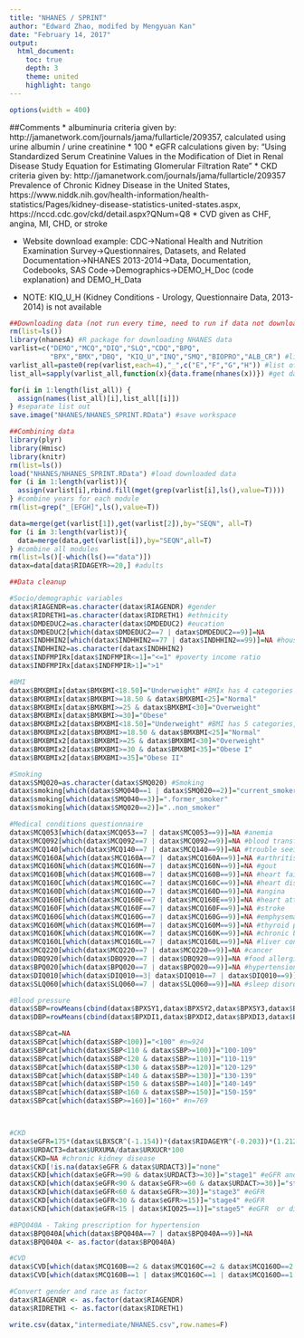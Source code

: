 ```yaml
---
title: "NHANES / SPRINT"
author: "Edward Zhao, modifed by Mengyuan Kan"
date: "February 14, 2017"
output:   
  html_document:
    toc: true 
    depth: 3 
    theme: united 
    highlight: tango
---
```

```r
options(width = 400)
```

##Comments
* albuminuria criteria given by: http://jamanetwork.com/journals/jama/fullarticle/209357, calculated using urine albumin / urine creatinine * 100
* eGFR calculations given by: "Using Standardized Serum Creatinine Values in the Modification of Diet in Renal Disease Study Equation for Estimating Glomerular Filtration Rate"
* CKD criteria given by: http://jamanetwork.com/journals/jama/fullarticle/209357 Prevalence of Chronic Kidney Disease in the United States, https://www.niddk.nih.gov/health-information/health-statistics/Pages/kidney-disease-statistics-united-states.aspx, https://nccd.cdc.gov/ckd/detail.aspx?QNum=Q8 
* CVD given as CHF, angina, MI, CHD, or stroke

* Website download example: CDC->National Health and Nutrition Examination Survey->Questionnaires, Datasets, and Related Documentation->NHANES 2013-2014->Data, Documentation, Codebooks, SAS Code->Demographics->DEMO_H_Doc (code explanation) and DEMO_H_Data

* NOTE: KIQ_U_H (Kidney Conditions - Urology, Questionnaire Data, 2013-2014) is not available

```r
##Downloading data (not run every time, need to run if data not downloaded yet) 
rm(list=ls())
library(nhanesA) #R package for downloading NHANES data
varlist=c("DEMO","MCQ","DIQ","SLQ","CDQ","BPQ",
          "BPX","BMX","DBQ", "KIQ_U","INQ","SMQ","BIOPRO","ALB_CR") #list of modules
varlist_all=paste0(rep(varlist,each=4),"_",c("E","F","G","H")) #list of modules for each year
list_all=sapply(varlist_all,function(x){data.frame(nhanes(x))}) #get data for all modules

for(i in 1:length(list_all)) {
  assign(names(list_all)[i],list_all[[i]])
} #separate list out
save.image("NHANES/NHANES_SPRINT.RData") #save workspace
```

 
```r
##Combining data
library(plyr)
library(Hmisc)
library(knitr)
rm(list=ls())
load("NHANES/NHANES_SPRINT.RData") #load downloaded data
for (i in 1:length(varlist)){
  assign(varlist[i],rbind.fill(mget(grep(varlist[i],ls(),value=T))))
} #combine years for each module
rm(list=grep("_[EFGH]",ls(),value=T))

data=merge(get(varlist[1]),get(varlist[2]),by="SEQN", all=T)
for (i in 3:length(varlist)){
  data=merge(data,get(varlist[i]),by="SEQN",all=T)
} #combine all modules
rm(list=ls()[-which(ls()=="data")])
datax=data[data$RIDAGEYR>=20,] #adults

```

```r
##Data cleanup 

#Socio/demographic variables
datax$RIAGENDR=as.character(datax$RIAGENDR) #gender
datax$RIDRETH1=as.character(datax$RIDRETH1) #ethnicity
datax$DMDEDUC2=as.character(datax$DMDEDUC2) #eucation
datax$DMDEDUC2[which(datax$DMDEDUC2==7 | datax$DMDEDUC2==9)]=NA
datax$INDHHIN2[which(datax$INDHHIN2==77 | datax$INDHHIN2==99)]=NA #household income
datax$INDHHIN2=as.character(datax$INDHHIN2)
datax$INDFMPIRx[datax$INDFMPIR<=1]="<=1" #poverty income ratio
datax$INDFMPIRx[datax$INDFMPIR>1]=">1"

#BMI
datax$BMXBMIx[datax$BMXBMI<18.50]="Underweight" #BMIx has 4 categories
datax$BMXBMIx[datax$BMXBMI>=18.50 & datax$BMXBMI<25]="Normal" 
datax$BMXBMIx[datax$BMXBMI>=25 & datax$BMXBMI<30]="Overweight" 
datax$BMXBMIx[datax$BMXBMI>=30]="Obese" 
datax$BMXBMIx2[datax$BMXBMI<18.50]="Underweight" #BMI has 5 categories, separating Obese 1 vs 2/3
datax$BMXBMIx2[datax$BMXBMI>=18.50 & datax$BMXBMI<25]="Normal" 
datax$BMXBMIx2[datax$BMXBMI>=25 & datax$BMXBMI<30]="Overweight"
datax$BMXBMIx2[datax$BMXBMI>=30 & datax$BMXBMI<35]="Obese I" 
datax$BMXBMIx2[datax$BMXBMI>=35]="Obese II" 

#Smoking
datax$SMQ020=as.character(datax$SMQ020) #Smoking
datax$smoking[which(datax$SMQ040==1 | datax$SMQ020==2)]="current_smoker" #Smoking as categorical
datax$smoking[which(datax$SMQ040==3)]=".former_smoker"
datax$smoking[which(datax$SMQ020==2)]="..non_smoker"

#Medical conditions questionnaire
datax$MCQ053[which(datax$MCQ053==7 | datax$MCQ053==9)]=NA #anemia
datax$MCQ092[which(datax$MCQ092==7 | datax$MCQ092==9)]=NA #blood transfusion
datax$MCQ140[which(datax$MCQ140==7 | datax$MCQ140==9)]=NA #trouble seeing
datax$MCQ160A[which(datax$MCQ160A==7 | datax$MCQ160A==9)]=NA #arthritis
datax$MCQ160N[which(datax$MCQ160N==7 | datax$MCQ160N==9)]=NA #gout
datax$MCQ160B[which(datax$MCQ160B==7 | datax$MCQ160B==9)]=NA #heart failure
datax$MCQ160C[which(datax$MCQ160C==7 | datax$MCQ160C==9)]=NA #heart disease
datax$MCQ160D[which(datax$MCQ160D==7 | datax$MCQ160D==9)]=NA #angina
datax$MCQ160E[which(datax$MCQ160E==7 | datax$MCQ160E==9)]=NA #heart attack
datax$MCQ160F[which(datax$MCQ160F==7 | datax$MCQ160F==9)]=NA #stroke
datax$MCQ160G[which(datax$MCQ160G==7 | datax$MCQ160G==9)]=NA #emphysema
datax$MCQ160M[which(datax$MCQ160M==7 | datax$MCQ160M==9)]=NA #thyroid problem
datax$MCQ160K[which(datax$MCQ160K==7 | datax$MCQ160K==9)]=NA #chronic bronchitis
datax$MCQ160L[which(datax$MCQ160L==7 | datax$MCQ160L==9)]=NA #liver condition
datax$MCQ220[which(datax$MCQ220==7 | datax$MCQ220==9)]=NA #cancer
datax$DBQ920[which(datax$DBQ920==7 | datax$DBQ920==9)]=NA #food allergies
datax$BPQ020[which(datax$BPQ020==7 | datax$BPQ020==9)]=NA #hypertension
datax$DIQ010[which(datax$DIQ010==3| datax$DIQ010==7 | datax$DIQ010==9)]=NA #diabetes
datax$SLQ060[which(datax$SLQ060==7 | datax$SLQ060==9)]=NA #sleep disorder

#Blood pressure
datax$SBP=rowMeans(cbind(datax$BPXSY1,datax$BPXSY2,datax$BPXSY3,datax$BPXSY4),na.rm=T) #Systolic blood pressure, avg of all trials
datax$DBP=rowMeans(cbind(datax$BPXDI1,datax$BPXDI2,datax$BPXDI3,datax$BPXDI4),na.rm=T) #Diastolic blood pressure, avg of all trials

datax$SBPcat=NA
datax$SBPcat[which(datax$SBP<100)]="<100" #n=924
datax$SBPcat[which(datax$SBP<110 & datax$SBP>=100)]="100-109"
datax$SBPcat[which(datax$SBP<120 & datax$SBP>=110)]="110-119"
datax$SBPcat[which(datax$SBP<130 & datax$SBP>=120)]="120-129"
datax$SBPcat[which(datax$SBP<140 & datax$SBP>=130)]="130-139"
datax$SBPcat[which(datax$SBP<150 & datax$SBP>=140)]="140-149"
datax$SBPcat[which(datax$SBP<160 & datax$SBP>=150)]="150-159"
datax$SBPcat[which(datax$SBP>=160)]="160+" #n=769



#CKD
datax$eGFR=175*(datax$LBXSCR^(-1.154))*(datax$RIDAGEYR^(-0.203))*(1.212^(datax$RIDRETH1==4))*(0.742^(datax$RIAGENDR==2)) #eGFR according to 4 var MDRD formula
datax$URDACT3=datax$URXUMA/datax$URXUCR*100
datax$CKD=NA #chronic kidney disease
datax$CKD[!is.na(datax$eGFR & datax$URDACT3)]="none"
datax$CKD[which(datax$eGFR>=90 & datax$URDACT3>=30)]="stage1" #eGFR and albuminuria
datax$CKD[which(datax$eGFR<90 & datax$eGFR>=60 & datax$URDACT>=30)]="stage2" #eGFR and albuminuria
datax$CKD[which(datax$eGFR<60 & datax$eGFR>=30)]="stage3" #eGFR 
datax$CKD[which(datax$eGFR<30 & datax$eGFR>=15)]="stage4" #eGFR
datax$CKD[which(datax$eGFR<15 | datax$KIQ025==1)]="stage5" #eGFR  or dialysis

#BPQ040A - Taking prescription for hypertension
datax$BPQ040A[which(datax$BPQ040A==7 | datax$BPQ040A==9)]=NA
datax$BPQ040A <- as.factor(datax$BPQ040A)

#CVD
datax$CVD[which(datax$MCQ160B==2 & datax$MCQ160C==2 & datax$MCQ160D==2 & datax$MCQ160E==2 & datax$MCQ160F==2)]="no heart disease"
datax$CVD[which(datax$MCQ160B==1 | datax$MCQ160C==1 | datax$MCQ160D==1 | datax$MCQ160E==1 | datax$MCQ160F==1)]="heart disease"

#Convert gender and race as factor 
datax$RIAGENDR <- as.factor(datax$RIAGENDR)
datax$RIDRETH1 <- as.factor(datax$RIDRETH1)
```

```r
write.csv(datax,"intermediate/NHANES.csv",row.names=F)
```